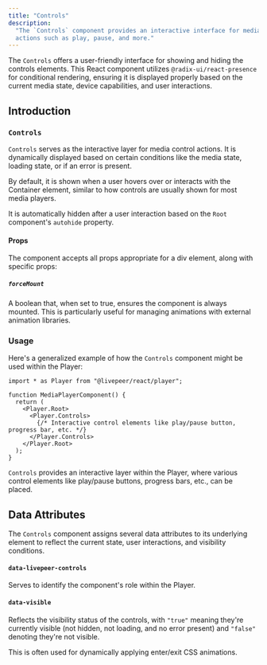 ```yaml
---
title: "Controls"
description:
  "The `Controls` component provides an interactive interface for media control
  actions such as play, pause, and more."
---
```


The `Controls` offers a user-friendly interface for showing and hiding the
controls elements. This React component utilizes `@radix-ui/react-presence` for
conditional rendering, ensuring it is displayed properly based on the current
media state, device capabilities, and user interactions.

## Introduction

### `Controls`

`Controls` serves as the interactive layer for media control actions. It is
dynamically displayed based on certain conditions like the media state, loading
state, or if an error is present.

By default, it is shown when a user hovers over or interacts with the Container
element, similar to how controls are usually shown for most media players.

It is automatically hidden after a user interaction based on the `Root`
component's `autohide` property.

#### Props

The component accepts all props appropriate for a div element, along with
specific props:

##### `forceMount`

A boolean that, when set to true, ensures the component is always mounted. This
is particularly useful for managing animations with external animation
libraries.

### Usage

Here's a generalized example of how the `Controls` component might be used
within the Player:

```tsx
import * as Player from "@livepeer/react/player";

function MediaPlayerComponent() {
  return (
    <Player.Root>
      <Player.Controls>
        {/* Interactive control elements like play/pause button, progress bar, etc. */}
      </Player.Controls>
    </Player.Root>
  );
}
```

`Controls` provides an interactive layer within the Player, where various
control elements like play/pause buttons, progress bars, etc., can be placed.

## Data Attributes

The `Controls` component assigns several data attributes to its underlying
element to reflect the current state, user interactions, and visibility
conditions.

#### `data-livepeer-controls`

Serves to identify the component's role within the Player.

#### `data-visible`

Reflects the visibility status of the controls, with `"true"` meaning they're
currently visible (not hidden, not loading, and no error present) and `"false"`
denoting they're not visible.

This is often used for dynamically applying enter/exit CSS animations.
